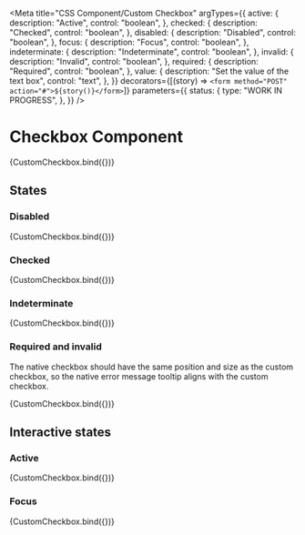 <!-- @license CC0-1.0 -->


<Meta
  title="CSS Component/Custom Checkbox"
  argTypes={{
    active: {
      description: "Active",
      control: "boolean",
    },
    checked: {
      description: "Checked",
      control: "boolean",
    },
    disabled: {
      description: "Disabled",
      control: "boolean",
    },
    focus: {
      description: "Focus",
      control: "boolean",
    },
    indeterminate: {
      description: "Indeterminate",
      control: "boolean",
    },
    invalid: {
      description: "Invalid",
      control: "boolean",
    },
    required: {
      description: "Required",
      control: "boolean",
    },
    value: {
      description: "Set the value of the text box",
      control: "text",
    },
  }}
  decorators={[(story) => `<form method="POST" action="#">${story()}</form>`]}
  parameters={{
    status: {
      type: "WORK IN PROGRESS",
    },
  }}
/>

# Checkbox Component

<Canvas>
  <Story
    name="Custom Checkbox"
    args={{
      ...defaultArgs,
    }}
  >
    {CustomCheckbox.bind({})}
  </Story>
</Canvas>

<ArgsTable story="Custom Checkbox" />

## States

### Disabled

<Canvas>
  <Story
    name="Disabled checkbox"
    args={{
      ...defaultArgs,
      disabled: true,
    }}
  >
    {CustomCheckbox.bind({})}
  </Story>
</Canvas>

### Checked

<Canvas>
  <Story
    name="Checked checkbox"
    args={{
      ...defaultArgs,
      checked: true,
    }}
  >
    {CustomCheckbox.bind({})}
  </Story>
</Canvas>

### Indeterminate

<Canvas>
  <Story
    name="Indeterminate checkbox"
    args={{
      ...defaultArgs,
      indeterminate: true,
    }}
  >
    {CustomCheckbox.bind({})}
  </Story>
</Canvas>

### Required and invalid

The native checkbox should have the same position and size as the custom checkbox, so the native error message tooltip aligns with the custom checkbox.

<Canvas>
  <Story
    name="Required checkbox"
    args={{
      ...defaultArgs,
      invalid: true,
      required: true,
    }}
  >
    {CustomCheckbox.bind({})}
  </Story>
</Canvas>

## Interactive states

### Active

<Canvas>
  <Story
    name="Active checkbox"
    args={{
      ...defaultArgs,
      active: true,
    }}
  >
    {CustomCheckbox.bind({})}
  </Story>
</Canvas>

### Focus

<Canvas>
  <Story
    name="Focus checkbox"
    args={{
      ...defaultArgs,
      focus: true,
    }}
  >
    {CustomCheckbox.bind({})}
  </Story>
</Canvas>
